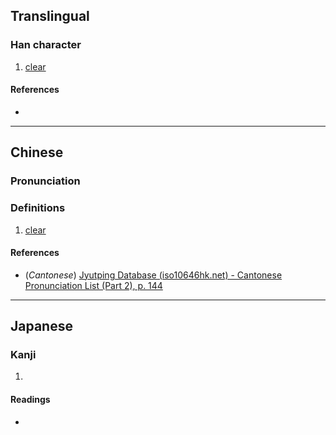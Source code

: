 {{character info}}
==Translingual==

===Han character===
{{Han char|rn=85|rad=水|as=12|sn=16|four=|canj=HCE|ids=⿱須水}}

# [[clear]]

====References====
* {{Han ref|kx=0651.230|dkj=18314|hdz=31734.070|uh=6F83|ud=28547}}

----

==Chinese==
{{zh-forms}}

===Pronunciation===
{{zh-pron
|m=jiǒng
|c=gwing3
|mc=
|oc=
|ma=
|cat=a
}}

===Definitions===
{{zh-hanzi}}

# [[clear]]

====References====
* (''Cantonese'') [http://www.iso10646hk.net/jp/document/download.jsp Jyutping Database (iso10646hk.net) - Cantonese Pronunciation List (Part 2), p. 144]

----

==Japanese==

===Kanji===
{{ja-kanji|grade=|rs=水12}}

# {{rfdef|ja|sort=水12}}

====Readings====
* {{ja-readings|on=げい, きょう|kun=きよ-い}}